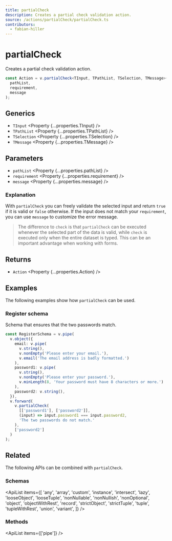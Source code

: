 ```yaml
---
title: partialCheck
description: Creates a partial check validation action.
source: /actions/partialCheck/partialCheck.ts
contributors:
  - fabian-hiller
---
```



# partialCheck

Creates a partial check validation action.

```ts
const Action = v.partialCheck<TInput, TPathList, TSelection, TMessage>(
  pathList,
  requirement,
  message
);
```

## Generics

- `TInput` <Property {...properties.TInput} />
- `TPathList` <Property {...properties.TPathList} />
- `TSelection` <Property {...properties.TSelection} />
- `TMessage` <Property {...properties.TMessage} />

## Parameters

- `pathList` <Property {...properties.pathList} />
- `requirement` <Property {...properties.requirement} />
- `message` <Property {...properties.message} />

### Explanation

With `partialCheck` you can freely validate the selected input and return `true` if it is valid or `false` otherwise. If the input does not match your `requirement`, you can use `message` to customize the error message.

> The difference to <Link href='../check/'>`check`</Link> is that `partialCheck` can be executed whenever the selected part of the data is valid, while <Link href='../check/'>`check`</Link> is executed only when the entire dataset is typed. This can be an important advantage when working with forms.

## Returns

- `Action` <Property {...properties.Action} />

## Examples

The following examples show how `partialCheck` can be used.

### Register schema

Schema that ensures that the two passwords match.

```ts
const RegisterSchema = v.pipe(
  v.object({
    email: v.pipe(
      v.string(),
      v.nonEmpty('Please enter your email.'),
      v.email('The email address is badly formatted.')
    ),
    password1: v.pipe(
      v.string(),
      v.nonEmpty('Please enter your password.'),
      v.minLength(8, 'Your password must have 8 characters or more.')
    ),
    password2: v.string(),
  }),
  v.forward(
    v.partialCheck(
      [['password1'], ['password2']],
      (input) => input.password1 === input.password2,
      'The two passwords do not match.'
    ),
    ['password2']
  )
);
```

## Related

The following APIs can be combined with `partialCheck`.

### Schemas

<ApiList
  items={[
    'any',
    'array',
    'custom',
    'instance',
    'intersect',
    'lazy',
    'looseObject',
    'looseTuple',
    'nonNullable',
    'nonNullish',
    'nonOptional',
    'object',
    'objectWithRest',
    'record',
    'strictObject',
    'strictTuple',
    'tuple',
    'tupleWithRest',
    'union',
    'variant',
  ]}
/>

### Methods

<ApiList items={['pipe']} />
